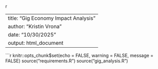 r

---
title: "Gig Economy Impact Analysis"
author: "Kristin Vrona"
date: "10/30/2025"
output: html_document
---

```r
knitr::opts_chunk$set(echo = FALSE, warning = FALSE, message = FALSE)
source("requirements.R")
source("gig_analysis.R")